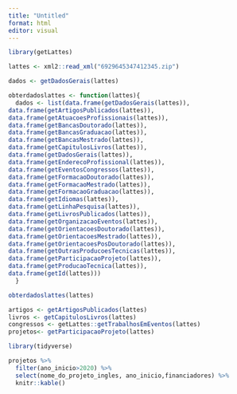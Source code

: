 ```yaml
---
title: "Untitled"
format: html
editor: visual
---
```


```r
library(getLattes)
```

```r
lattes <- xml2::read_xml("6929645347412345.zip")
```

```r

dados <- getDadosGerais(lattes)

obterdadoslattes <- function(lattes){ 
  dados <- list(data.frame(getDadosGerais(lattes)),
data.frame(getArtigosPublicados(lattes)),
data.frame(getAtuacoesProfissionais(lattes)),
data.frame(getBancasDoutorado(lattes)),
data.frame(getBancasGraduacao(lattes)),
data.frame(getBancasMestrado(lattes)),
data.frame(getCapitulosLivros(lattes)),
data.frame(getDadosGerais(lattes)),
data.frame(getEnderecoProfissional(lattes)),
data.frame(getEventosCongressos(lattes)),
data.frame(getFormacaoDoutorado(lattes)),
data.frame(getFormacaoMestrado(lattes)),
data.frame(getFormacaoGraduacao(lattes)),
data.frame(getIdiomas(lattes)),
data.frame(getLinhaPesquisa(lattes)),
data.frame(getLivrosPublicados(lattes)),
data.frame(getOrganizacaoEventos(lattes)),
data.frame(getOrientacoesDoutorado(lattes)),
data.frame(getOrientacoesMestrado(lattes)),
data.frame(getOrientacoesPosDoutorado(lattes)),
data.frame(getOutrasProducoesTecnicas(lattes)),
data.frame(getParticipacaoProjeto(lattes)),
data.frame(getProducaoTecnica(lattes)),
data.frame(getId(lattes)))
  }

obterdadoslattes(lattes)

```

```r
artigos <- getArtigosPublicados(lattes)
livros <- getCapitulosLivros(lattes)
congressos <- getLattes::getTrabalhosEmEventos(lattes)
projetos<- getParticipacaoProjeto(lattes)
```

```r
library(tidyverse)
```

```r
projetos %>% 
  filter(ano_inicio>2020) %>% 
  select(nome_do_projeto_ingles, ano_inicio,financiadores) %>% 
  knitr::kable()
```
